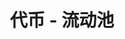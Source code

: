 ---
title: '代币 - 流动池'
openapi: '/cn/api-reference/openapi-cn.json GET /v1/token/{chain}/{tokenAddress}/pools'
---